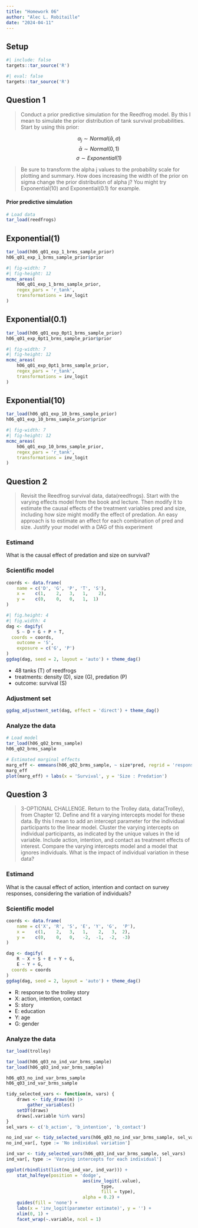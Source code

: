 ```yaml
---
title: "Homework 06"
author: "Alec L. Robitaille"
date: "2024-04-11"
---
```


## Setup

```r
#| include: false
targets::tar_source('R')
```


```r
#| eval: false
targets::tar_source('R')
```


## Question 1

> Conduct a prior predictive simulation for the Reedfrog model. By this I mean
to simulate the prior distribution of tank survival probabilities. Start by
using this prior:

$$\alpha_{j} \sim Normal(\bar{\alpha}, \sigma)$$
$$\bar{\alpha} \sim Normal(0, 1)$$
$$\sigma \sim Exponential(1)$$

> Be sure to transform the alpha j values to the probability scale for plotting
and summary. How does increasing the width of the prior on sigma change the
prior distribution of alpha j? You might try Exponential(10) and
Exponential(0.1) for example.


#### Prior predictive simulation

```r
# Load data
tar_load(reedfrogs)
```

::: {.panel-tabset}

## Exponential(1)
```r
tar_load(h06_q01_exp_1_brms_sample_prior)
h06_q01_exp_1_brms_sample_prior$prior
```


```r
#| fig-width: 7
#| fig-height: 12
mcmc_areas(
	h06_q01_exp_1_brms_sample_prior,
	regex_pars = 'r_tank', 
	transformations = inv_logit
)
```

## Exponential(0.1)

```r
tar_load(h06_q01_exp_0pt1_brms_sample_prior)
h06_q01_exp_0pt1_brms_sample_prior$prior
```


```r
#| fig-width: 7
#| fig-height: 12
mcmc_areas(
	h06_q01_exp_0pt1_brms_sample_prior,
	regex_pars = 'r_tank',
	transformations = inv_logit
)
```

## Exponential(10)

```r
tar_load(h06_q01_exp_10_brms_sample_prior)
h06_q01_exp_10_brms_sample_prior$prior
```


```r
#| fig-width: 7
#| fig-height: 12
mcmc_areas(
	h06_q01_exp_10_brms_sample_prior, 
	regex_pars = 'r_tank', 
	transformations = inv_logit
)
```
:::




## Question 2

> Revisit the Reedfrog survival data, data(reedfrogs). Start with the varying
effects model from the book and lecture. Then modify it to estimate the causal
effects of the treatment variables pred and size, including how size might
modify the effect of predation. An easy approach is to estimate an effect for
each combination of pred and size. Justify your model with a DAG of this
experiment

### Estimand

What is the causal effect of predation and size on survival?

### Scientific model

```r
coords <- data.frame(
	name = c('D', 'G', 'P', 'T', 'S'),
	x =    c(1,    2,   3,   1,    2),
	y =    c(0,    0,   0,   1,  1)
)
```

```r
#| fig.height: 4
#| fig.width: 4 
dag <- dagify(
	S ~ D + G + P + T,
  coords = coords,
	outcome = 'S',
	exposure = c('G', 'P')
)
ggdag(dag, seed = 2, layout = 'auto') + theme_dag()
```

- 48 tanks (T) of reedfrogs
- treatments: density (D), size (G), predation (P)
- outcome: survival (S)


### Adjustment set

```r
ggdag_adjustment_set(dag, effect = 'direct') + theme_dag()
```


### Analyze the data

```r
# Load model
tar_load(h06_q02_brms_sample)
h06_q02_brms_sample

# Estimated marginal effects
marg_eff <- emmeans(h06_q02_brms_sample, ~ size*pred, regrid = 'response')
marg_eff
plot(marg_eff) + labs(x = 'Survival', y = 'Size : Predation')
```



## Question 3

> 3-OPTIONAL CHALLENGE. Return to the Trolley data, data(Trolley), from Chapter
12. Define and fit a varying intercepts model for these data. By this I mean to
add an intercept parameter for the individual participants to the linear model.
Cluster the varying intercepts on individual participants, as indicated by the
unique values in the id variable. Include action, intention, and contact as
treatment effects of interest. Compare the varying intercepts model and a model
that ignores individuals. What is the impact of individual variation in these
data?

### Estimand

What is the causal effect of action, intention and contact on survey 
responses, considering the variation of individuals?

### Scientific model

```r
coords <- data.frame(
    name = c('X', 'R', 'S', 'E', 'Y', 'G',  'P'),
    x =    c(1,    2,   3,   1,    2,   3,  2),
    y =    c(0,    0,   0,   -2,  -1,  -2,  -3)
)

dag <- dagify(
    R ~ X + S + E + Y + G,
    E ~ Y + G,
  coords = coords
)
ggdag(dag, seed = 2, layout = 'auto') + theme_dag()
```

- R: response to the trolley story
- X: action, intention, contact
- S: story
- E: education
- Y: age
- G: gender


### Analyze the data

```r
tar_load(trolley)

tar_load(h06_q03_no_ind_var_brms_sample)
tar_load(h06_q03_ind_var_brms_sample)

h06_q03_no_ind_var_brms_sample
h06_q03_ind_var_brms_sample
```


```r
tidy_selected_vars <- function(m, vars) {
	draws <- tidy_draws(m) |>
		gather_variables()
	setDT(draws)
	draws[.variable %in% vars]
}
sel_vars <- c('b_action', 'b_intention', 'b_contact')

no_ind_var <- tidy_selected_vars(h06_q03_no_ind_var_brms_sample, sel_vars)
no_ind_var[, type := 'No individual variation']

ind_var <- tidy_selected_vars(h06_q03_ind_var_brms_sample, sel_vars)
ind_var[, type := 'Varying intercepts for each individual']

ggplot(rbindlist(list(no_ind_var, ind_var))) + 
	stat_halfeye(position = 'dodge', 
							 aes(inv_logit(.value),
							 		type,
							 		fill = type),
							 alpha = 0.2) + 
	guides(fill = 'none') + 
	labs(x = 'inv_logit(parameter estimate)', y = '') + 
	xlim(0, 1) + 
	facet_wrap(~.variable, ncol = 1)
```
